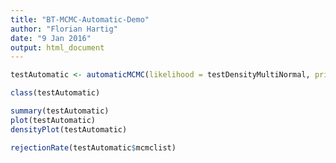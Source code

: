 ```yaml
---
title: "BT-MCMC-Automatic-Demo"
author: "Florian Hartig"
date: "9 Jan 2016"
output: html_document
---
```





```r


testAutomatic <- automaticMCMC(likelihood = testDensityMultiNormal, prior = NULL, startvalues = list(c(1,3,0), c(1,3,0), c(1,3,0)), maxiter = 10000)

class(testAutomatic)

summary(testAutomatic)
plot(testAutomatic)
densityPlot(testAutomatic)

rejectionRate(testAutomatic$mcmclist)


```


